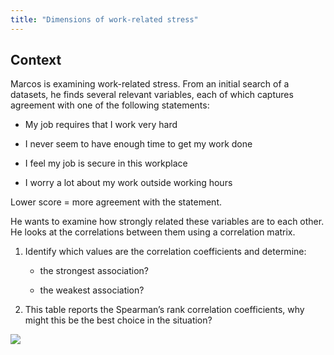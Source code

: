 ```yaml
---
title: "Dimensions of work-related stress"
---
```


## Context

Marcos is examining work-related stress. From an initial search of a datasets, he finds several relevant variables, each of which captures agreement with one of the following statements:

-   My job requires that I work very hard

-   I never seem to have enough time to get my work done

-   I feel my job is secure in this workplace

-   I worry a lot about my work outside working hours

Lower score = more agreement with the statement. 

He wants to examine how strongly related these variables are to each other. He looks at the correlations between them using a correlation matrix.

1.  Identify which values are the correlation coefficients and determine:

    -   the strongest association?

    -   the weakest association?

2.  This table reports the Spearman’s rank correlation coefficients, why might this be the best choice in the situation?

![](images/clipboard-3237647601.png)
